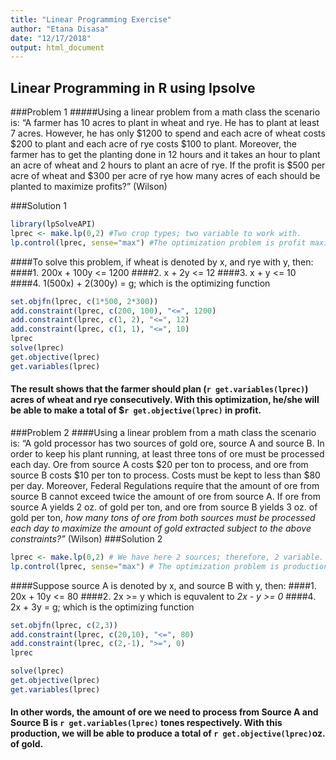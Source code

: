 ```yaml
---
title: "Linear Programming Exercise"
author: "Etana Disasa"
date: "12/17/2018"
output: html_document
---
```

## Linear Programming in R using Ipsolve
###Problem 1
#####Using a linear problem from a math class the scenario is: “A farmer has 10 acres to plant in wheat and rye. He has to plant at least 7 acres. However, he has only $1200 to spend and each acre of wheat costs $200 to plant and each acre of rye costs $100 to plant. Moreover, the farmer has to get the planting done in 12 hours and it takes an hour to plant an acre of wheat and 2 hours to plant an acre of rye. If the profit is $500 per acre of wheat and $300 per acre of rye how many acres of each should be planted to maximize profits?” (Wilson)

###Solution 1
```r
library(lpSolveAPI)
lprec <- make.lp(0,2) #Two crop types; two variable to work with.
lp.control(lprec, sense="max") #The optimization problem is profit maximizing.
```
####To solve this problem, if wheat is denoted by x, and rye with y, then:
####1. 200x + 100y <= 1200
####2. x + 2y <= 12
####3. x + y <= 10
####4. 1(500x) + 2(300y) = g; which is the optimizing function
```r
set.objfn(lprec, c(1*500, 2*300)) 
add.constraint(lprec, c(200, 100), "<=", 1200)
add.constraint(lprec, c(1, 2), "<=", 12)
add.constraint(lprec, c(1, 1), "<=", 10)
lprec
solve(lprec)
get.objective(lprec)
get.variables(lprec)
```
#### The result shows that the farmer should plan (`r get.variables(lprec)`) acres of wheat and rye consecutively. With this optimization, he/she will be able to make a total of $`r get.objective(lprec)` in profit.  
###Problem 2
####Using a linear problem from a math class the scenario is: “A gold processor has two sources of gold ore, source A and source B. In order to keep his plant running, at least three tons of ore must be processed each day. Ore from source A costs $20 per ton to process, and ore from source B costs $10 per ton to process. Costs must be kept to less than $80 per day. Moreover, Federal Regulations require that the amount of ore from source B cannot exceed twice the amount of ore from source A. If ore from source A yields 2 oz. of gold per ton, and ore from source B yields 3 oz. of gold per ton, *how many tons of ore from both sources must be processed each day to maximize the amount of gold extracted subject to the above constraints?”* (Wilson)
###Solution 2
```r
lprec <- make.lp(0,2) # We have here 2 sources; therefore, 2 variable. 
lp.control(lprec, sense="max") # The optimization problem is production maximizing. 
```
####Suppose source A is denoted by x, and source B with y, then:
####1. 20x + 10y <= 80
####2. 2x >= y which is equvalent to *2x - y >= 0*
####4. 2x + 3y = g; which is the optimizing function
```r
set.objfn(lprec, c(2,3))
add.constraint(lprec, c(20,10), "<=", 80)
add.constraint(lprec, c(2,-1), ">=", 0)
lprec
```

```r
solve(lprec)
get.objective(lprec)
get.variables(lprec)
```
#### In other words, the amount of ore we need to process from Source A and Source B is `r get.variables(lprec)` tones respectively. With this production, we will be able to produce a total of `r get.objective(lprec)`oz. of gold. 